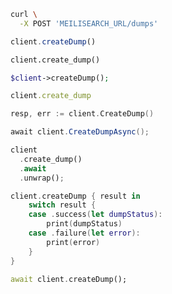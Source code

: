 <CodeGroup>

```bash cURL
curl \
  -X POST 'MEILISEARCH_URL/dumps'
```

```javascript JS
client.createDump()
```

```python Python
client.create_dump()
```

```php PHP
$client->createDump();
```

```ruby Ruby
client.create_dump
```

```go Go
resp, err := client.CreateDump()
```

```csharp C#
await client.CreateDumpAsync();
```

```rust Rust
client
  .create_dump()
  .await
  .unwrap();
```

```swift Swift
client.createDump { result in
    switch result {
    case .success(let dumpStatus):
        print(dumpStatus)
    case .failure(let error):
        print(error)
    }
}
```

```dart Dart
await client.createDump();
```
</CodeGroup>